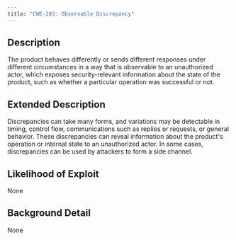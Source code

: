 ```yaml
---
title: "CWE-203: Observable Discrepancy"
---
```


## Description
The product behaves differently or sends different responses under different circumstances in a way that is observable to an unauthorized actor, which exposes security-relevant information about the state of the product, such as whether a particular operation was successful or not.

## Extended Description
Discrepancies can take many forms, and variations may be detectable in timing, control flow, communications such as replies or requests, or general behavior. These discrepancies can reveal information about the product's operation or internal state to an unauthorized actor. In some cases, discrepancies can be used by attackers to form a side channel.

## Likelihood of Exploit
None

## Background Detail
None
        